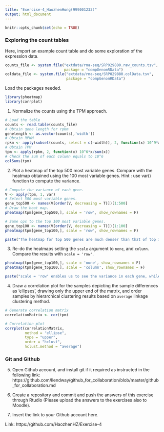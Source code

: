 ```yaml
---
title: "Exercise-4_HaozhenHong(999001233)"
output: html_document
---
```


```r
knitr::opts_chunk$set(echo = TRUE)
```

### Exploring the count tables

Here, import an example count table and do some exploration of the expression data. 

```r
counts_file <- system.file("extdata/rna-seq/SRP029880.raw_counts.tsv",
                           package = "compGenomRData")
coldata_file <- system.file("extdata/rna-seq/SRP029880.colData.tsv", 
                            package = "compGenomRData")
```

Load the packages needed.

```r
library(pheatmap)
library(corrplot)
```
1. Normalize the counts using the TPM approach. 

```r
# Load the table
counts <- read.table(counts_file)
# Obtain gene length for rpkm
genelength <- as.vector(counts[,'width'])
# Obtain RPKM
rpkm <- apply(subset(counts, select = c(-width)), 2, function(x) 10^9*x/genelength/sum(x))
# Obtain TPM
tpm <- apply(rpkm, 2, function(x) 10^6*x/sum(x))
# Check the sum of each column equals to 10^6
colSums(tpm)
```

2. Plot a heatmap of the top 500 most variable genes. Compare with the heatmap obtained using the 100 most variable genes. Hint : use var() function to compute the variance. 
```r
# Compute the variance of each gene.
V <- apply(tpm, 1, var)
# Select 500 most variable genes.
gene_top500 <- names(V[order(V, decreasing = T)])[1:500]
# Draw the heat map.
pheatmap(tpm[gene_top500,], scale = 'row', show_rownames = F)

# Same ops to the top 100 most variable genes.
gene_top100 <- names(V[order(V, decreasing = T)])[1:100]
pheatmap(tpm[gene_top100,], scale = 'row', show_rownames = F)

```
```r
paste("The heatmap for top 500 genes are much denser than that of top 100 genes.")
```

3. Re-do the heatmaps setting the `scale` argument to `none`, and `column`. Compare the results with `scale = 'row'`.

```r
pheatmap(tpm[gene_top100,], scale = 'none', show_rownames = F)
pheatmap(tpm[gene_top100,], scale = 'column', show_rownames = F)
```
```r
paste("scale = 'row' enables us to see the variance in each gene, while the other settings can not.")
```

4. Draw a correlation plot for the samples depicting the sample differences as 'ellipses', drawing only the upper end of the matrix, and order samples by hierarchical clustering results based on `average` linkage clustering method. 

```r
# Generate correlation matrix
correlationMatrix <- cor(tpm)

# Correlation plot
corrplot(correlationMatrix,
         method = "ellipse",
         type = "upper",
         order = "hclust",
         hclust.method = "average")
```

### Git and Github

5. Open Github account, and install git if it required as instructed in the following link: https://github.com/llendway/github_for_collaboration/blob/master/github_for_collaboration.md

6. Create a repository and commit and push the answers of this exercise through Rtudio (Please upload the answers to the exercises also to Moodle).

7. Insert the link to your Github account here.

Link: https://github.com/HaozhenHZ/Exercise-4
